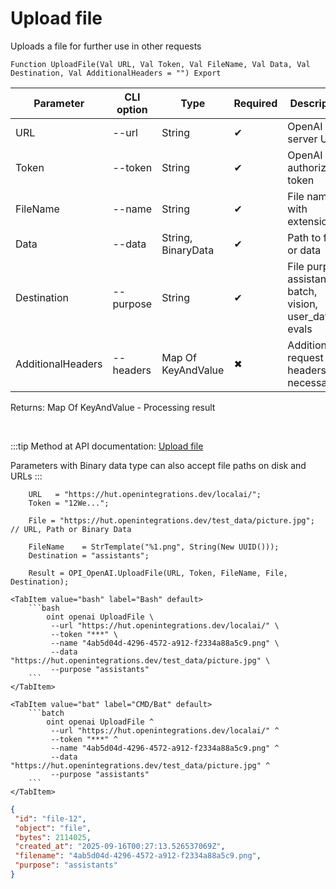 ﻿---
sidebar_position: 2
description: Upload file and other functions to work with OpenAI in the Open Integration Package, a free open-source integration library for 1C:Enterprise 8, OneScript and CLI
keywords: [1C, 1С, 1С:Enterprise, 1С:Enterprise 8.3, API, Integration, Services, Exchange, OneScript, CLI, OpenAI]
---


# Upload file
 Uploads a file for further use in other requests



`Function UploadFile(Val URL, Val Token, Val FileName, Val Data, Val Destination, Val AdditionalHeaders = "") Export`

  | Parameter | CLI option | Type | Required | Description |
  |-|-|-|-|-|
  | URL | --url | String | &#x2714; | OpenAI server URL |
  | Token | --token | String | &#x2714; | OpenAI authorization token |
  | FileName | --name | String | &#x2714; | File name with extension |
  | Data | --data | String, BinaryData | &#x2714; | Path to file or data |
  | Destination | --purpose | String | &#x2714; | File purpose: assistants, batch, vision, user_data, evals |
  | AdditionalHeaders | --headers | Map Of KeyAndValue | &#x2716; | Additional request headers, if necessary |

  
  Returns:  Map Of KeyAndValue - Processing result

<br/>

:::tip
Method at API documentation: [Upload file](https://platform.openai.com/docs/api-reference/files/create)

Parameters with Binary data type can also accept file paths on disk and URLs
:::
<br/>



```bsl title="1C:Enterprise/OneScript code example"
    URL   = "https://hut.openintegrations.dev/localai/";
    Token = "12We...";

    File = "https://hut.openintegrations.dev/test_data/picture.jpg"; // URL, Path or Binary Data

    FileName    = StrTemplate("%1.png", String(New UUID()));
    Destination = "assistants";

    Result = OPI_OpenAI.UploadFile(URL, Token, FileName, File, Destination);
```
 

 <Tabs>
  
    <TabItem value="bash" label="Bash" default>
        ```bash
            oint openai UploadFile \
             --url "https://hut.openintegrations.dev/localai/" \
             --token "***" \
             --name "4ab5d04d-4296-4572-a912-f2334a88a5c9.png" \
             --data "https://hut.openintegrations.dev/test_data/picture.jpg" \
             --purpose "assistants"
        ```
    </TabItem>
  
    <TabItem value="bat" label="CMD/Bat" default>
        ```batch
            oint openai UploadFile ^
             --url "https://hut.openintegrations.dev/localai/" ^
             --token "***" ^
             --name "4ab5d04d-4296-4572-a912-f2334a88a5c9.png" ^
             --data "https://hut.openintegrations.dev/test_data/picture.jpg" ^
             --purpose "assistants"
        ```
    </TabItem>
</Tabs>


```json title="Result"
{
 "id": "file-12",
 "object": "file",
 "bytes": 2114025,
 "created_at": "2025-09-16T00:27:13.526537069Z",
 "filename": "4ab5d04d-4296-4572-a912-f2334a88a5c9.png",
 "purpose": "assistants"
}
```

